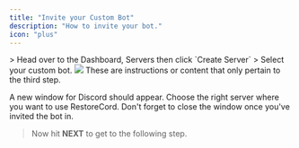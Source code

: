 ```yaml
---
title: "Invite your Custom Bot"
description: "How to invite your bot."
icon: "plus"
---
```


<Steps>
  <Step title="First Step">
    > Head over to the Dashboard, Servers then click `Create Server`
  </Step>
  <Step title="Second Step">
    > Select your custom bot.
    <Frame>
      <img src="/images/setup_create-server_select-bot.png" />
    </Frame>

  </Step>
  <Step title="Third Step">
    These are instructions or content that only pertain to the third step.
  </Step>
</Steps>



>

<Note>A new window for Discord should appear. Choose the right server where you want to use RestoreCord. Don't forget to close the window once you've invited the bot in.</Note>

> Now hit **NEXT** to get to the following step.

<Card title="Onwards to the next phase!" icon="arrow-right" href="/guides/setup/server/select-server" color="2ab673" />




